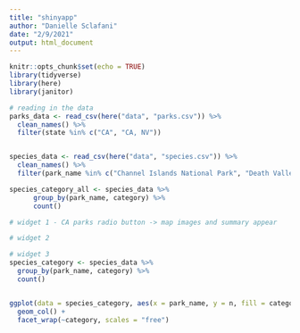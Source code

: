 ```yaml
---
title: "shinyapp"
author: "Danielle Sclafani"
date: "2/9/2021"
output: html_document
---
```


```r
knitr::opts_chunk$set(echo = TRUE)
library(tidyverse)
library(here)
library(janitor)
```


```r
# reading in the data
parks_data <- read_csv(here("data", "parks.csv")) %>% 
  clean_names() %>% 
  filter(state %in% c("CA", "CA, NV"))


species_data <- read_csv(here("data", "species.csv")) %>% 
  clean_names() %>% 
  filter(park_name %in% c("Channel Islands National Park", "Death Valley National Park", "Joshua Tree National Park", "Lassen Volcanic National Park", "Pinnacles National Park", "Redwood National Park", "Sequoia and Kings National Park", "Yosemite National Park"))

species_category_all <- species_data %>% 
      group_by(park_name, category) %>% 
      count()
```

```r
# widget 1 - CA parks radio button -> map images and summary appear

```

```r
# widget 2
```

```r
# widget 3
species_category <- species_data %>% 
  group_by(park_name, category) %>% 
  count()


ggplot(data = species_category, aes(x = park_name, y = n, fill = category)) +
  geom_col() +
  facet_wrap(~category, scales = "free")
```








